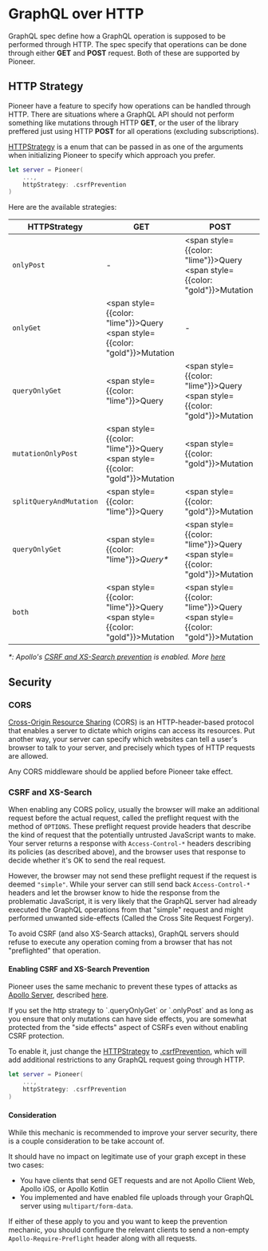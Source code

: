 
# GraphQL over HTTP

GraphQL spec define how a GraphQL operation is supposed to be performed through HTTP. The spec specify that operations can be done through either **GET** and **POST** request. Both of these are supported by Pioneer.

## HTTP Strategy

Pioneer have a feature to specify how operations can be handled through HTTP. There are situations where a GraphQL API should not perform something like mutations through HTTP **GET**, or the user of the library preffered just using HTTP **POST** for all operations (excluding subscriptions).

[HTTPStrategy](https://swiftpackageindex.com/d-exclaimation/pioneer/documentation/pioneer/pioneer/httpstrategy-swift.enum) is a enum that can be passed in as one of the arguments when initializing Pioneer to specify which approach you prefer.

```swift {3} showLineNumbers copy
let server = Pioneer(
    ...,
    httpStrategy: .csrfPrevention
)
```

Here are the available strategies:

| HTTPStrategy             | GET                                                                                      | POST                                                                                       |
| ------------------------ | ---------------------------------------------------------------------------------------- | ------------------------------------------------------------------------------------------ |
| `onlyPost`               | -                                                                                        | <span style={{color: "lime"}}>Query</span> <span style={{color: "gold"}}>Mutation</span>   |
| `onlyGet`                | <span style={{color: "lime"}}>Query</span> <span style={{color: "gold"}}>Mutation</span> | -                                                                                          |
| `queryOnlyGet`           | <span style={{color: "lime"}}>Query</span>                                               | <span style={{color: "lime"}}>Query</span> <span style={{color: "gold"}}>Mutation</span>   |
| `mutationOnlyPost`       | <span style={{color: "lime"}}>Query</span> <span style={{color: "gold"}}>Mutation</span> | <span style={{color: "gold"}}>Mutation</span>                                              |
| `splitQueryAndMutation`  | <span style={{color: "lime"}}>Query</span>                                               | <span style={{color: "gold"}}>Mutation</span>                                              |
| `queryOnlyGet`           | <span style={{color: "lime"}}><i>Query*</i></span>                                       | <span style={{color: "lime"}}>Query</span> <span style={{color: "gold"}}>Mutation</span>   |
| `both`                   | <span style={{color: "lime"}}>Query</span> <span style={{color: "gold"}}>Mutation</span> | <span style={{color: "lime"}}>Query</span> <span style={{color: "gold"}}>Mutation</span>   |

_\*: Apollo's [CSRF and XS-Search prevention](https://www.apollographql.com/docs/apollo-server/security/cors#preventing-cross-site-request-forgery-csrf) is enabled. More [here](#csrf-and-xs-search)_

## Security

### CORS

[Cross-Origin Resource Sharing]() (CORS) is an HTTP-header-based protocol that enables a server to dictate which origins can access its resources. Put another way, your server can specify which websites can tell a user's browser to talk to your server, and precisely which types of HTTP requests are allowed.

<Callout type="info">
Any CORS middleware should be applied before Pioneer take effect.
</Callout>


### CSRF and XS-Search

When enabling any CORS policy, usually the browser will make an additional request before the actual request, called the preflight request with the method of `OPTIONS`.
These preflight request provide headers that describe the kind of request that the potentially untrusted JavaScript wants to make. Your server returns a response with `Access-Control-*` headers describing its policies (as described above), and the browser uses that response to decide whether it's OK to send the real request.

However, the browser may not send these preflight request if the request is deemed `"simple"`. While your server can still send back `Access-Control-*` headers and let the browser know to hide the response from the problematic JavaScript, it is very likely that the GraphQL server had already executed the GraphQL operations from that "simple" request and might performed unwanted side-effects (Called the Cross Site Request Forgery).

To avoid CSRF (and also XS-Search attacks), GraphQL servers should refuse to execute any operation coming from a browser that has not "preflighted" that operation.

#### Enabling CSRF and XS-Search Prevention

Pioneer uses the same mechanic to prevent these types of attacks as [Apollo Server](https://www.apollographql.com/docs/apollo-server/), described [here](https://www.apollographql.com/docs/apollo-server/security/cors#preventing-cross-site-request-forgery-csrf).

<Callout type="info">
If you set the http strategy to `.queryOnlyGet` or `.onlyPost` and as long as you ensure that only mutations can have side effects, you are somewhat protected from the "side effects" aspect of CSRFs even without enabling CSRF protection.
</Callout>

To enable it, just change the [HTTPStrategy](#http-strategy) to [.csrfPrevention](https://swiftpackageindex.com/d-exclaimation/pioneer/documentation/pioneer/pioneer/httpstrategy-swift.enum/csrfprevention), which will add additional restrictions to any GraphQL request going through HTTP.

```swift showLineNumbers copy {3}
let server = Pioneer(
    ...,
    httpStrategy: .csrfPrevention
)
```

#### Consideration

While this mechanic is recommended to improve your server security, there is a couple consideration to be take account of.

It should have no impact on legitimate use of your graph except in these two cases:

- You have clients that send GET requests and are not Apollo Client Web, Apollo iOS, or Apollo Kotlin
- You implemented and have enabled file uploads through your GraphQL server using `multipart/form-data`.

If either of these apply to you and you want to keep the prevention mechanic, you should configure the relevant clients to send a non-empty `Apollo-Require-Preflight` header along with all requests.
